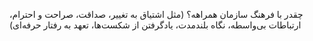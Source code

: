 چقدر با فرهنگ سازمان همراهه؟ (مثل اشتیاق به تغییر، صداقت، صراحت و احترام، ارتباطات بی‌واسطه، نگاه بلندمدت، یادگرفتن از شکست‌ها، تعهد به رفتار حرفه‌ای)
